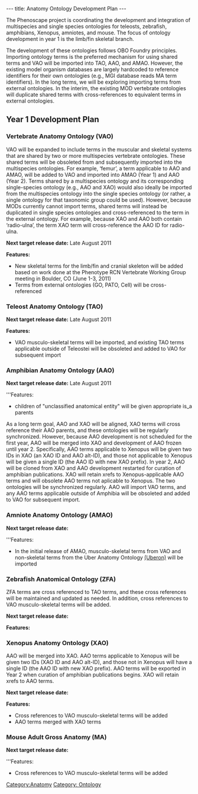 ---
title: Anatomy Ontology Development Plan
---

The Phenoscape project is coordinating the development and integration of multispecies and single species ontologies for teleosts, zebrafish, amphibians, Xenopus, amniotes, and mouse.  The focus of ontology development in year 1 is the limb/fin skeletal branch.

The development of these ontologies follows OBO Foundry principles. Importing ontology terms is the preferred mechanism for using shared terms and VAO will be imported into TAO, AAO, and AMAO. However, the existing model organism databases are largely hardcoded to reference identifiers for their own ontologies (e.g., MGI database reads MA term identifiers). In the long terms, we will be exploring importing terms from external ontologies. In the interim, the existing MOD vertebrate ontologies will duplicate shared terms with cross-references to equivalent terms in external ontologies.

== Year 1 Development Plan ==

=== Vertebrate Anatomy Ontology (VAO) ===
VAO will be expanded to include terms in the muscular and skeletal systems that are shared by two or more multispecies vertebrate ontologies. These shared terms will be obsoleted from and subsequently imported into the multispecies ontologies.  For example, ‘femur’, a term applicable to AAO and AMAO, will be added to VAO and imported into AMAO (Year 1) and AAO (Year 2).  Terms shared by a multispecies ontology and its corresponding single-species ontology (e.g., AAO and XAO) would also ideally be imported from the multispecies ontology into the single species ontology (or rather, a single ontology for that taxonomic group could be used). However, because MODs currently cannot import terms, shared terms will instead be duplicated in single species ontologies and cross-referenced to the term in the external ontology. For example, because XAO and AAO both contain ‘radio-ulna’, the term XAO term will cross-reference the AAO ID for radio-ulna.

'''Next target release date:''' Late August 2011

'''Features:'''
*New skeletal terms for the limb/fin and cranial skeleton will be added based on work done at the Phenotype RCN Vertebrate Working Group meeting in Boulder, CO (June 1-3, 2011)
*Terms from external ontologies (GO, PATO, Cell) will be cross-referenced

=== Teleost Anatomy Ontology (TAO) ===

'''Next target release date:''' Late August 2011

'''Features:'''
*VAO musculo-skeletal terms will be imported, and existing TAO terms applicable outside of Teleostei will be obsoleted and added to VAO for subsequent import

=== Amphibian Anatomy Ontology (AAO) ===
'''Next target release date:''' Late August 2011

'''Features:
*children of "unclassified anatomical entity" will be given appropriate is_a parents

As a long term goal, AAO and XAO will be aligned, XAO terms will cross reference their AAO parents, and these ontologies will be regularly synchronized. However, because AAO development is not scheduled for the first year, AAO will be merged into XAO and development of AAO frozen until year 2. Specifically, AAO terms applicable to Xenopus will be given two IDs in XAO (an XAO ID and AAO alt-ID), and those not applicable to Xenopus will be given a single ID (the AAO ID with new XAO prefix). In year 2, AAO will be cloned from XAO and AAO development restarted for curation of amphibian publications. XAO will retain xrefs to Xenopus-applicable AAO terms and will obsolete AAO terms not aplicable to Xenopus. The two ontologies will be synchronized regularly. AAO will import VAO terms, and any AAO terms applicable outside of Amphibia will be obsoleted and added to VAO for subsequent import.

=== Amniote Anatomy Ontology (AMAO) ===
'''Next target release date:'''

'''Features:
*In the initial release of AMAO, musculo-skeletal terms from VAO and non-skeletal terms from the Uber Anatomy Ontology [http://obofoundry.org/cgi-bin/detail.cgi?id=uberon (Uberon)] will be imported

=== Zebrafish Anatomical Ontology (ZFA) ===
ZFA terms are cross referenced to TAO terms, and these cross references will be maintained and updated as needed. In addition, cross references to VAO musculo-skeletal terms will be added.

'''Next target release date:'''

'''Features:'''

=== Xenopus Anatomy Ontology (XAO) ===

AAO will be merged into XAO. AAO terms applicable to Xenopus will be given two IDs (XAO ID and AAO alt-ID), and those not in Xenopus will have a single ID (the AAO ID with new XAO prefix). AAO terms will be exported in Year 2 when curation of amphibian publications begins. XAO will retain xrefs to AAO terms.

'''Next target release date:'''

'''Features:'''
* Cross references to VAO musculo-skeletal terms will be added
* AAO terms merged with XAO terms

=== Mouse Adult Gross Anatomy (MA) ===
'''Next target release date:'''

'''Features:
* Cross references to VAO musculo-skeletal terms will be added

[[Category:Anatomy]]
[[Category: Ontology]]